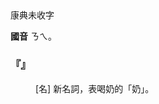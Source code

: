 
=={{ruby|奶|ㄋㄟ}}==

康典未收字

'''國音''' <rt>ㄋㄟ</rt>。

    

==='''『{{ruby|奶|ㄋㄟ}}{{ruby|奶|ㄋㄟ}}』'''===
: [名] 新名詞，表喝奶的「奶」。
    
